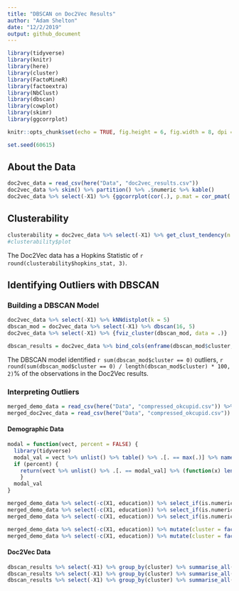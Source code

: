 ```yaml
---
title: "DBSCAN on Doc2Vec Results"
author: "Adam Shelton"
date: "12/2/2019"
output: github_document
---
```


```r
library(tidyverse)
library(knitr)
library(here)
library(cluster)
library(FactoMineR)
library(factoextra)
library(NbClust)
library(dbscan)
library(cowplot)
library(skimr)
library(ggcorrplot)

knitr::opts_chunk$set(echo = TRUE, fig.height = 6, fig.width = 8, dpi = 400)

set.seed(60615)
```

## About the Data
```r
doc2vec_data = read_csv(here("Data", "doc2vec_results.csv"))
doc2vec_data %>% skim() %>% partition() %>% .$numeric %>% kable()
doc2vec_data %>% select(-X1) %>% {ggcorrplot(cor(.), p.mat = cor_pmat(.), hc.order = TRUE, insig = "blank")}
```

## Clusterability
```r
clusterability = doc2vec_data %>% select(-X1) %>% get_clust_tendency(n = 50)
#clusterability$plot
```

The Doc2Vec data has a Hopkins Statistic of `r round(clusterability$hopkins_stat, 3)`.

## Identifying Outliers with DBSCAN

### Building a DBSCAN Model
```r
doc2vec_data %>% select(-X1) %>% kNNdistplot(k = 5)
dbscan_mod = doc2vec_data %>% select(-X1) %>% dbscan(16, 5)
doc2vec_data %>% select(-X1) %>% {fviz_cluster(dbscan_mod, data = .)}

dbscan_results = doc2vec_data %>% bind_cols(enframe(dbscan_mod$cluster, name = NULL, value = "cluster"))
```

The DBSCAN model identified `r sum(dbscan_mod$cluster == 0)` outliers, `r round(sum(dbscan_mod$cluster == 0) / length(dbscan_mod$cluster) * 100, 2)`% of the observations in the Doc2Vec results.

### Interpreting Outliers
```r
merged_demo_data = read_csv(here("Data", "compressed_okcupid.csv")) %>% select(-essay0, -essay9) %>% bind_cols(select(dbscan_results, cluster))
merged_doc2vec_data = read_csv(here("Data", "compressed_okcupid.csv")) %>% select(X1, essay0, essay9) %>% bind_cols(select(dbscan_results, -X1))
```

#### Demographic Data
```r
modal = function(vect, percent = FALSE) {
  library(tidyverse)
  modal_val = vect %>% unlist() %>% table() %>% .[. == max(.)] %>% names()
  if (percent) {
    return(vect %>% unlist() %>% .[. == modal_val] %>% (function(x) length(x) / length(vect)))
    }
  modal_val
}

merged_demo_data %>% select(-c(X1, education)) %>% select_if(is.numeric) %>% group_by(cluster) %>% summarise_all(mean) %>% kable(caption = "Mean by Cluster")
merged_demo_data %>% select(-c(X1, education)) %>% select_if(is.numeric) %>% group_by(cluster) %>% group_by(cluster) %>% summarise_all(sd) %>% kable(caption = "Standard Deviation by Cluster")
merged_demo_data %>% select(-c(X1, education)) %>% select_if(is.numeric) %>% group_by(cluster) %>% group_by(cluster) %>% summarise_all(median) %>% kable(caption = "Median by Cluster")

merged_demo_data %>% select(-c(X1, education)) %>% mutate(cluster = factor(cluster)) %>% select_if((function(x) !is.numeric(x))) %>% group_by(cluster) %>% summarise_all(modal) %>% kable(caption = "Mode by Cluster")
merged_demo_data %>% select(-c(X1, education)) %>% mutate(cluster = factor(cluster)) %>% select_if((function(x) !is.numeric(x))) %>% group_by(cluster) %>% summarise_all(modal, percent = TRUE) %>% mutate_if(is.numeric, round, 3) %>% kable(caption = "Mode by Cluster")
```


#### Doc2Vec Data
```r
dbscan_results %>% select(-X1) %>% group_by(cluster) %>% summarise_all(mean) %>% kable(caption = "Mean by Cluster")
dbscan_results %>% select(-X1) %>% group_by(cluster) %>% summarise_all(sd) %>% kable(caption = "Standard Deviation by Cluster")
dbscan_results %>% select(-X1) %>% group_by(cluster) %>% summarise_all(median) %>% kable(caption = "Median by Cluster")
```
